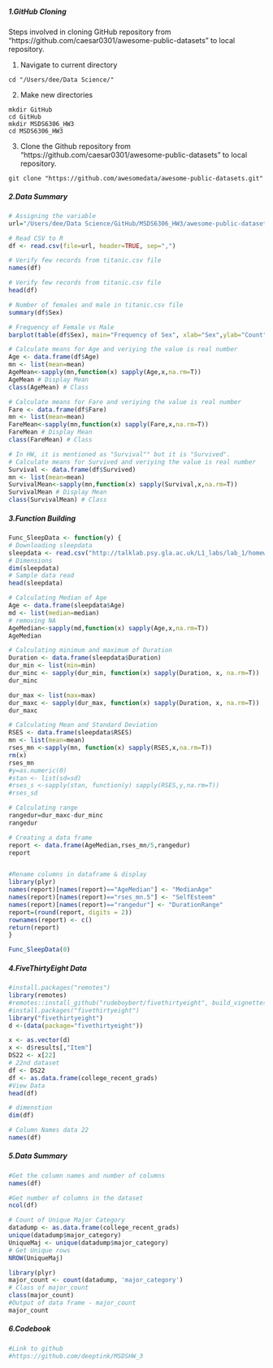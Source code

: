 ##### 1.GitHub Cloning

Steps involved in cloning GitHub repository from "https://github.com/caesar0301/awesome-public-datasets" to local repository.

1. Navigate to current directory
```{}
cd "/Users/dee/Data Science/"
```

2. Make new directories
```{}
mkdir GitHub
cd GitHub
mkdir MSDS6306_HW3
cd MSDS6306_HW3
```
3. Clone the Github repository from "https://github.com/caesar0301/awesome-public-datasets" to local repository.
```{}
git clone "https://github.com/awesomedata/awesome-public-datasets.git"
```

##### 2.Data Summary

```r
# Assigning the variable
url="/Users/dee/Data Science/GitHub/MSDS6306_HW3/awesome-public-datasets/Datasets/titanic.csv"
```

```r
# Read CSV to R
df <- read.csv(file=url, header=TRUE, sep=",")
```

```r
# Verify few records from titanic.csv file
names(df)
```

```r
# Verify few records from titanic.csv file
head(df)
```

```r
# Number of females and male in titanic.csv file
summary(df$Sex)
```

```r
# Frequency of Female vs Male
barplot(table(df$Sex), main="Frequency of Sex", xlab="Sex",ylab="Count",col="blue")
```

```r
# Calculate means for Age and veriying the value is real number
Age <- data.frame(df$Age)
mn <- list(mean=mean)
AgeMean<-sapply(mn,function(x) sapply(Age,x,na.rm=T))
AgeMean # Display Mean
class(AgeMean) # Class
```

```r
# Calculate means for Fare and veriying the value is real number
Fare <- data.frame(df$Fare)
mn <- list(mean=mean)
FareMean<-sapply(mn,function(x) sapply(Fare,x,na.rm=T))
FareMean # Display Mean
class(FareMean) # Class
```

```r
# In HW, it is mentioned as "Survival"" but it is "Survived".
# Calculate means for Survived and veriying the value is real number
Survival <- data.frame(df$Survived)
mn <- list(mean=mean)
SurvivalMean<-sapply(mn,function(x) sapply(Survival,x,na.rm=T))
SurvivalMean # Display Mean
class(SurvivalMean) # Class
```


##### 3.Function Building
```r
Func_SleepData <- function(y) {
# Downloading sleepdata
sleepdata <- read.csv("http://talklab.psy.gla.ac.uk/L1_labs/lab_1/homework/sleep_data_01.csv")
# Dimensions
dim(sleepdata)
# Sample data read
head(sleepdata)

# Calculating Median of Age
Age <- data.frame(sleepdata$Age)
md <- list(median=median)
# removing NA
AgeMedian<-sapply(md,function(x) sapply(Age,x,na.rm=T))
AgeMedian

# Calculating minimum and maximum of Duration
Duration <- data.frame(sleepdata$Duration)
dur_min <- list(min=min)
dur_minc <- sapply(dur_min, function(x) sapply(Duration, x, na.rm=T))
dur_minc

dur_max <- list(max=max)
dur_maxc <- sapply(dur_max, function(x) sapply(Duration, x, na.rm=T))
dur_maxc

# Calculating Mean and Standard Deviation
RSES <- data.frame(sleepdata$RSES)
mn <- list(mean=mean)
rses_mn <-sapply(mn, function(x) sapply(RSES,x,na.rm=T))
rm(x)
rses_mn
#y=as.numeric(0)
#stan <- list(sd=sd)
#rses_s <-sapply(stan, function(y) sapply(RSES,y,na.rm=T))
#rses_sd

# Calculating range
rangedur=dur_maxc-dur_minc
rangedur

# Creating a data frame
report <- data.frame(AgeMedian,rses_mn/5,rangedur)
report


#Rename columns in dataframe & display
library(plyr)
names(report)[names(report)=="AgeMedian"] <- "MedianAge"
names(report)[names(report)=="rses_mn.5"] <- "SelfEsteem"
names(report)[names(report)=="rangedur"] <- "DurationRange"
report=(round(report, digits = 2))
rownames(report) <- c()
return(report)
}

Func_SleepData(0)
```

##### 4.FiveThirtyEight Data

```r
#install.packages("remotes")
library(remotes)
#remotes::install_github("rudeboybert/fivethirtyeight", build_vignettes = TRUE)
#install.packages("fivethirtyeight")
library("fivethirtyeight")
d <-(data(package="fivethirtyeight"))

x <- as.vector(d)
x <- d$results[,"Item"]
DS22 <- x[22]
# 22nd dataset 
df <- DS22
df <- as.data.frame(college_recent_grads)
#View Data
head(df)

# dimenstion
dim(df)

# Column Names data 22
names(df)
```

##### 5.Data Summary

```r
#Get the column names and number of columns
names(df)

#Get number of columns in the dataset
ncol(df)

# Count of Unique Major Category
datadump <- as.data.frame(college_recent_grads)
unique(datadump$major_category)
UniqueMaj <- unique(datadump$major_category)
# Get Unique rows
NROW(UniqueMaj)

library(plyr)
major_count <- count(datadump, 'major_category')
# Class of major_count
class(major_count)
#Output of data frame - major_count
major_count

```


##### 6.Codebook
```r
#Link to github 
#https://github.com/deeptink/MSDSHW_3
```
